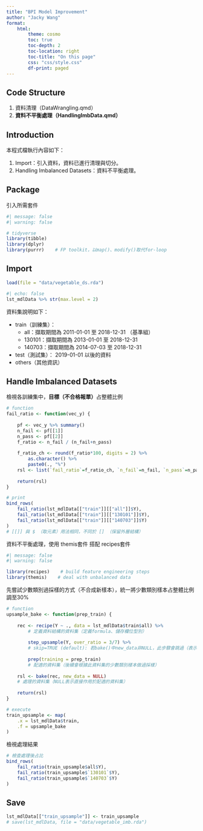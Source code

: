 ```yaml
---
title: "BPI Model Improvement"
author: "Jacky Wang"
format:
    html:
        theme: cosmo
        toc: true
        toc-depth: 2
        toc-location: right
        toc-title: "On this page"
        css: "css/style.css"
        df-print: paged
---
```




## Code Structure

1. 資料清理（DataWrangling.qmd）
2. **資料不平衡處理（HandlingImbData.qmd）**



## Introduction

本程式檔執行內容如下：

1. Import：引入資料，資料已進行清理與切分。
2. Handling Imbalanced Datasets：資料不平衡處理。



## Package

引入所需套件
```r
#| message: false
#| warning: false

# tidyverse
library(tibble)
library(dplyr)
library(purrr)    # FP toolkit，以map()、modify()取代for-loop

```



## Import

```r
load(file = "data/vegetable_ds.rda")
```

```r
#| echo: false
lst_mdlData %>% str(max.level = 2)
```
資料集說明如下：

* train（訓練集）：
    + all：擷取期間為 [2011-01-01]{.date-blue} 至 [2018-12-31]{.date-blue} （基準組）
    + 130101：擷取期間為 [2013-01-01]{.date-blue} 至 [2018-12-31]{.date-blue} 
    + 140703：擷取期間為 [2014-07-03]{.date-blue} 至 [2018-12-31]{.date-blue} 
* test（測試集）： [2019-01-01]{.date-orange} 以後的資料
* others（其他資訊）



## Handle Imbalanced Datasets

檢視各訓練集中，**目標（不合格報單）**占整體比例
```r

# function
fail_ratio <- function(vec_y) {
    
    pf <- vec_y %>% summary()
    n_fail <- pf[[1]]
    n_pass <- pf[[2]]
    f_ratio <- n_fail / (n_fail+n_pass)
    
    f_ratio_ch <- round(f_ratio*100, digits = 2) %>% 
        as.character() %>% 
        paste0(., "%")
    rsl <- list(`fail_ratio`=f_ratio_ch, `n_fail`=n_fail, `n_pass`=n_pass)
    
    return(rsl)
}

# print
bind_rows(
    fail_ratio(lst_mdlData[["train"]][["all"]]$Y), 
    fail_ratio(lst_mdlData[["train"]][["130101"]]$Y), 
    fail_ratio(lst_mdlData[["train"]][["140703"]]$Y)
)
# [[]] 與 $ （取元素）用法相同，不同於 [] （保留外層結構）

```

資料不平衡處理，使用 themis套件 搭配 recipes套件
```r
#| message: false
#| warning: false

library(recipes)    # build feature engineering steps
library(themis)    # deal with unbalanced data

```

先嘗試少數類別過採樣的方式（不合成新樣本），統一將少數類別樣本占整體比例調至30%
```r

# function
upsample_bake <- function(prep_train) {
    
    rec <- recipe(Y ~ ., data = lst_mdlData$train$all) %>% 
        # 定義資料結構的資料集（定義formula、儲存欄位型別）
        
        step_upsample(Y, over_ratio = 3/7) %>%
        # skip=TRUE (default): 若bake()中new_data非NULL，此步驟會跳過（表示只用於訓練集）
        
        prep(training = prep_train)
        # 配適的資料集（後續會根據此資料集的少數類別樣本做過採樣）
    
    rsl <- bake(rec, new_data = NULL) 
    # 處理的資料集（NULL表示直接作用於配適的資料集）
    
    return(rsl)
}

# execute
train_upsample <- map(
    .x = lst_mdlData$train, 
    .f = upsample_bake
)

```

檢視處理結果
```r

# 檢查處理後占比
bind_rows(
    fail_ratio(train_upsample$all$Y), 
    fail_ratio(train_upsample$`130101`$Y), 
    fail_ratio(train_upsample$`140703`$Y)
)

```



## Save

```r
lst_mdlData[["train_upsample"]] <- train_upsample
# save(lst_mdlData, file = "data/vegetable_imb.rda")
```







